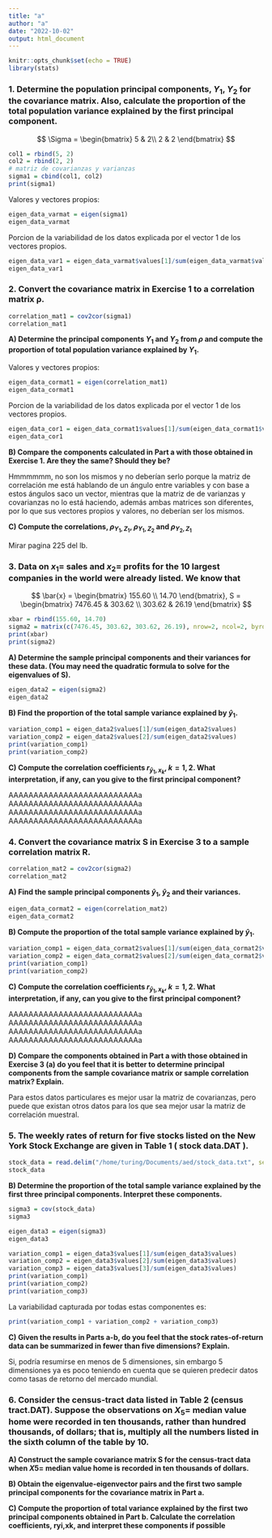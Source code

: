 ```yaml
---
title: "a"
author: "a"
date: "2022-10-02"
output: html_document
---
```


```r
knitr::opts_chunk$set(echo = TRUE)
library(stats)
```


### 1. Determine the population principal components, $Y_{1}$, $Y_{2}$ for the covariance matrix. Also, calculate the proportion of the total population variance explained by the first principal component.

$$
\Sigma = \begin{bmatrix}
            5 & 2\\
            2 & 2
        \end{bmatrix}
$$

```r
col1 = rbind(5, 2)
col2 = rbind(2, 2)
# matriz de covarianzas y varianzas
sigma1 = cbind(col1, col2)
print(sigma1)
```

Valores y vectores propios:

```r
eigen_data_varmat = eigen(sigma1)
eigen_data_varmat
```

Porcion de la variabilidad de los datos explicada por el vector 1 de los vectores propios.

```r
eigen_data_var1 = eigen_data_varmat$values[1]/sum(eigen_data_varmat$values)
eigen_data_var1
```


### 2. Convert the covariance matrix in Exercise 1 to a correlation matrix ρ.

```r
correlation_mat1 = cov2cor(sigma1)
correlation_mat1
```

**A)  Determine the principal components $Y_1$ and $Y_2$ from $\rho$ and compute the proportion of total population variance explained by $Y_1$.**

Valores y vectores propios:
```r
eigen_data_cormat1 = eigen(correlation_mat1)
eigen_data_cormat1
```

Porcion de la variabilidad de los datos explicada por el vector 1 de los vectores propios.

```r
eigen_data_cor1 = eigen_data_cormat1$values[1]/sum(eigen_data_cormat1$values)
eigen_data_cor1
``` 


**B)  Compare the components calculated in Part a with those obtained in Exercise 1. Are they the same? Should they be?**

Hmmmmmm, no son los mismos y no deberían serlo porque la matriz de correlación me está hablando de un ángulo entre variables y con base a estos ángulos saco un vector, mientras que la matriz de de varianzas y covarianzas no lo está haciendo, además ambas matrices son diferentes, por lo que sus vectores propios y valores, no deberían ser los mismos.


**C) Compute the correlations, $\rho_{Y_{1}, Z_{1}}$, $\rho_{Y_{1}, Z_{2}}$ and $\rho_{Y_{2}, Z_{1}}$  **

Mirar pagina 225 del lb.


### 3. Data on $x_{1} =$ sales and $x_{2} =$ profits for the 10 largest companies in the world were already listed. We know that

$$ 
\bar{x} = \begin{bmatrix}
    155.60 \\
    14.70
    \end{bmatrix},  
S = \begin{bmatrix}
    7476.45 & 303.62 \\
    303.62 & 26.19
    \end{bmatrix} 
$$


```r
xbar = rbind(155.60, 14.70)
sigma2 = matrix(c(7476.45, 303.62, 303.62, 26.19), nrow=2, ncol=2, byrow = TRUE)
print(xbar)
print(sigma2)
```

**A) Determine the sample principal components and their variances for these data. (You may need the quadratic formula to solve for the eigenvalues of S). **

```r
eigen_data2 = eigen(sigma2)
eigen_data2
```

**B) Find the proportion of the total sample variance explained by $\hat{y}_{1}$.**

```r
variation_comp1 = eigen_data2$values[1]/sum(eigen_data2$values)
variation_comp2 = eigen_data2$values[2]/sum(eigen_data2$values)
print(variation_comp1)
print(variation_comp2)
```

**C) Compute the correlation coefficients $r_{\hat{y}_1,x_{k}}$, $k = 1, 2$. What interpretation, if any, can you give to the first principal component?**

AAAAAAAAAAAAAAAAAAAAAAAAAAa
AAAAAAAAAAAAAAAAAAAAAAAAAAa
AAAAAAAAAAAAAAAAAAAAAAAAAAa
AAAAAAAAAAAAAAAAAAAAAAAAAAa


### 4. Convert the covariance matrix S in Exercise 3 to a sample correlation matrix R.


```r
correlation_mat2 = cov2cor(sigma2)
correlation_mat2
```

**A) Find the sample principal components $\hat{y}_{1}$, $\hat{y}_{2}$ and their variances. **

```r
eigen_data_cormat2 = eigen(correlation_mat2)
eigen_data_cormat2
```

**B) Compute the proportion of the total sample variance explained by $\hat{y}_{1}$.**


```r
variation_comp1 = eigen_data_cormat2$values[1]/sum(eigen_data_cormat2$values)
variation_comp2 = eigen_data_cormat2$values[2]/sum(eigen_data_cormat2$values)
print(variation_comp1)
print(variation_comp2)
```


**C) Compute the correlation coefficients $r_{\hat{y}_1,x_{k}}$, $k = 1, 2$. What interpretation, if any, can you give to the first principal component?**

AAAAAAAAAAAAAAAAAAAAAAAAAAa
AAAAAAAAAAAAAAAAAAAAAAAAAAa
AAAAAAAAAAAAAAAAAAAAAAAAAAa
AAAAAAAAAAAAAAAAAAAAAAAAAAa


**D) Compare the components obtained in Part a with those obtained in Exercise 3 (a) do you feel that it is better to determine principal components from the sample covariance matrix or sample correlation matrix? Explain.**

Para estos datos particulares es mejor usar la matriz de covarianzas, pero puede que existan otros datos para los que sea mejor usar la matriz de correlación muestral.


### 5. The weekly rates of return for five stocks listed on the New York Stock Exchange are given in Table 1 ( stock data.DAT ).

```r
stock_data = read.delim("/home/turing/Documents/aed/stock_data.txt", sep = '\t')
stock_data
```

**B) Determine the proportion of the total sample variance explained by the first three principal components. Interpret these components. **

```r
sigma3 = cov(stock_data)
sigma3
```



```r
eigen_data3 = eigen(sigma3)
eigen_data3
```

```r
variation_comp1 = eigen_data3$values[1]/sum(eigen_data3$values)
variation_comp2 = eigen_data3$values[2]/sum(eigen_data3$values)
variation_comp3 = eigen_data3$values[3]/sum(eigen_data3$values)
print(variation_comp1)
print(variation_comp2)
print(variation_comp3)
```

La variabilidad capturada por todas estas componentes es:

```r
print(variation_comp1 + variation_comp2 + variation_comp3)
```

**C) Given the results in Parts a-b, do you feel that the stock rates-of-return data can be summarized in fewer than five dimensions? Explain. **

Si, podría resumirse en menos de 5 dimensiones, sin embargo 5 dimensiones ya es poco teniendo en cuenta que se quieren predecir datos como tasas de retorno del mercado mundial.


### 6. Consider the census-tract data listed in Table 2 (census tract.DAT). Suppose the observations on $X_{5} =$ median value home were recorded in ten thousands, rather than hundred thousands, of dollars; that is, multiply all the numbers listed in the sixth column of the table by 10.

**A) Construct the sample covariance matrix S for the census-tract data when $X5 =$ median value home is recorded in ten thousands of dollars. **


**B) Obtain the eigenvalue-eigenvector pairs and the first two sample principal components for the covariance matrix in Part a.**


**C) Compute the proportion of total variance explained by the first two principal components obtained in Part b. Calculate the correlation coefficients, ryi,xk, and interpret these components if possible**



